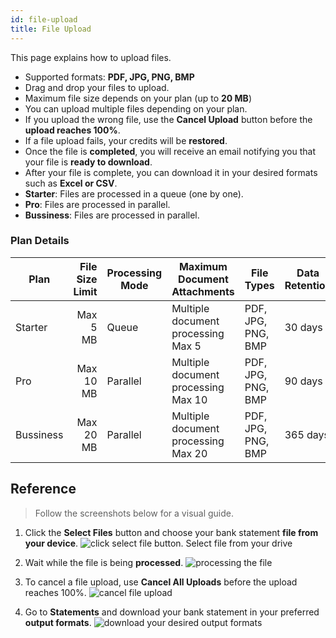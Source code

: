 ```yaml
---
id: file-upload
title: File Upload
---
```


This page explains how to upload files.  

- Supported formats: **PDF, JPG, PNG, BMP**  
- Drag and drop your files to upload.  
- Maximum file size depends on your plan (up to **20 MB**)  
- You can upload multiple files depending on your plan.  
- If you upload the wrong file, use the **Cancel Upload** button before the **upload reaches 100%**.  
- If a file upload fails, your credits will be **restored**.
- Once the file is **completed**, you will receive an email notifying you that your file is **ready to download**.
- After your file is complete, you can download it in your desired formats such as **Excel or CSV**.
- **Starter**: Files are processed in a queue (one by one).  
- **Pro**: Files are processed in parallel.  
- **Bussiness**: Files are processed in parallel.  

### Plan Details

| Plan       | File Size Limit | Processing Mode |   Maximum Document Attachments           | File Types        | Data Retention |
| ---------- | --------------: | --------------- | -----------------------------------------|------------------ | -------------- |
| Starter    | Max 5 MB        | Queue           |   Multiple document processing Max 5     |PDF, JPG, PNG, BMP | 30 days        |
| Pro        | Max 10 MB       | Parallel        |   Multiple document processing Max 10    |PDF, JPG, PNG, BMP | 90 days        |
| Bussiness  | Max 20 MB       | Parallel        |   Multiple document processing Max 20    |PDF, JPG, PNG, BMP | 365 days       |


## Reference


>Follow the screenshots below for a visual guide.  

1. Click the **Select Files** button and choose your bank statement **file from your device**.
![click select file button. Select file from your drive](/images/upload-file.png)

2. Wait while the file is being **processed**.
![processing the file](/images/processing.png)

3. To cancel a file upload, use **Cancel All Uploads** before the upload reaches 100%.
![cancel file upload](/images/cancelupload1.png)

4. Go to **Statements** and download your bank statement in your preferred **output formats**.
![download your desired output formats](/images/statement.png)